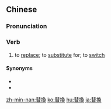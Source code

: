 {{also|替换}}
==Chinese==
{{zh-forms|s=替换}}

===Pronunciation===
{{zh-pron
|m=tìhuàn
|c=tai3 wun6
|mn=qz,tp,xm:thòe-ōaⁿ/kh,zz:thè-ōaⁿ
|cat=v
}}

===Verb===
{{zh-verb}}

# to [[replace]]; to [[substitute]] for; to [[switch]]

====Synonyms====
* {{zh-l|倒換}}
* {{zh-l|調換}}

[[zh-min-nan:替換]]
[[ko:替換]]
[[hu:替換]]
[[ja:替換]]